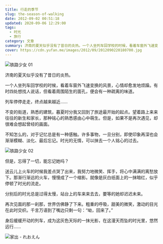 ```yaml
---
title: 行走的季节
slug: the-season-of-walking
date: 2012-09-02 00:51:18
updated: 2020-09-06 12:29:00
tags:
  - 时光
  - 旅行
category: 文章
summary: 济南的夏天似乎没有了昔日的炎热。一个人坐列车回学校的时候，看着车窗外飞速变换的风景，心情却愈发地烦躁。有时四处想找人说话，但看着周围陌生的面孔，便会有一种疏离的味道。
cover: https://cdn.yufan.me/images/2012/09/2012090220180700.jpg
---
```


![铁路少女 01](https://cdn.yufan.me/images/2012/09/2012090220242000.jpg)

<MusicPlayer netease={1901728522} />

济南的夏天似乎没有了昔日的炎热。

一个人坐列车回学校的时候，看着车窗外飞速变换的风景，心情却愈发地烦躁。有时四处想找人说话，但看着周围陌生的面孔，便会有一种疏离的味道。

列车停停走走，终点越来越近……

不变的街道，熟悉的建筑，暮夏时分我又回到了旅途最开始的起点。望着路上来来往往的新生和家长，那种铭心的熟悉感由心中萌生。但是，如果不是再次遇见，却很难会想起曾经的画面。

不知怎么的，对于记忆总是有一种感触。许多事物，一旦分别，即使印象再深也会渐渐模糊、淡化、最后忘记。时光的无情，可以抹去一个人铭心的过去。

![铁路少女 02](https://cdn.yufan.me/images/2012/09/2012090220242500.jpg)

但是，忘得了一切，能忘记她吗？

送云儿上火车的时候我差点哭了出来，我努力地微笑、挥手，将心中满满的离愁放下。那渐行渐远的火车，慢慢成了一个缩影。就像是灰白纸面上的一抹暗红，似乎停顿了时光的流走。

分别后的时光总是过得太慢，站台上的车来来去去，要等的她却迟迟未来。

再次见面的那一刹那，世界仿佛静了下来。粗重的呼吸，甜美的微笑，激动的目光在此时交织。千言万语到了嘴边只剩一句：“呦，回来了。”

身后缓缓开动的列车，成为这灰色天际的一抹光影，在这漫天而坠的时光里，悠然远行……

![家出 - れおえん](https://cdn.yufan.me/images/2012/09/2012090220233200.jpg)
